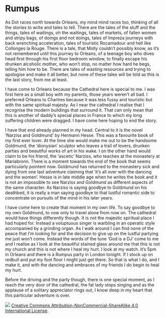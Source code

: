 # Rumpus

As Dot races north towards Orleans, my mind mind races too, thinking of all the stories to write and tales to tell. There are the tales of the stuff and the things, tales of waitings, oh the waitings, tales of markets, of fallen women and stripy bags, of doings and not doings, tales of Impreza journeys with back wrenching acceleration, tales of touristic Rocamadour and hell like Collonges la Rouge. There is a tale, that Molly couldn't possibly know, as it's not remembered until this journey to Orleans, of a teenage boy who dives head first through his first floor bedroom window, to finally escape his drunken alcoholic mother, who won't stop, no matter how hard he begs, telling him how to be. There are tales of wasting resources and trying to apologise and make it all better, but none of these tales will be told as this is the last story, from me at least.

I have come to Orleans because the Cathedral here is special to me. I was first here as a small boy with my parents, those years weren't all bad. I preferred Orleans to Chartres because it was less fussy and touristic but with the same spiritual majesty. As I near the cathedral I realise that I recognise the modern buildings that surround it. That can only mean that this is another of daddy's special places in France to which my long suffering children were dragged. I have come here hoping to end the story.

I have that end already planned in my head. Central to it is the novel ‘Narziss and Goldmund’ by Hermann Hesse. This was a favourite book of my first ever lover. At the time she would make me out to be the handsome Goldmund, the ‘dionysian’ sculptor who leaves a trail of lovers, drunken parties and beautiful works of art in his wake. I on the other hand would claim to be his friend, the ‘ascetic’ Narziss, who teaches at the monastery at Mariabronn. There is a moment towards the end of the book that seems particularly pointent now. Goldmund has returned to the monastery sick and dying from one last adventure claiming that ‘it's all over with the dancing and the women’. Hesse is in late middle age when he writes the book and it is not an impossible to see Narziss and Goldmund as different aspects of the same character. As Narziss is saying goodbye to Goldmund on his deathbed, it is really a man saying goodbye to that lustful romantic side to concentrate on pursuits of the mind in his later years.

I have come here to create that moment in my own life. To say goodbye to my own Goldmund, to vow only to travel alone from now on. The cathedral would have things differently though. It is not the majestic spiritual place I had hoped for. Instead a voluptuous singer is warbling in an operatic style accompanied by a grinding organ. As I walk around I can find none of the peace that I'm looking for and the decision to give up on the lustful partying me just won't come. Instead the words of the tune ‘God is a DJ’ come to me and I realise as I look at the beautiful stained glass around me that this is not my church and this is not where I heal my hurt. I look at my watch. It’s 5pm in Orleans and there is a Rumpus party in London tonight. If I stock up on redbull and put my foot floor I might just get there. So that is what I do, and I make it, and with the dancing and embraces of my friends I do begin to heal my hurt.

Before the driving and the party though, there is one special moment, as I reach the very door of the cathedral, the fat lady stops singing and as the applause of a solitary appreciator rings out, I know deep in my heart that this particular adventure is over.

![](images/by-nc-sa4-0.png)
[Creative Commons Attribution-NonCommercial-ShareAlike 4.0 International License](href="http://creativecommons.org/licenses/by-nc-sa/4.0/).
